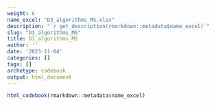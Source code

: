 ```yaml
---
weight: 6
name_excel: "D3_algorithms_MS.xlsx"
description: "`r get_description(rmarkdown::metadata$name_excel)`"
slug: "D3_algorithms_MS"
title: D3_algorithms_MS
author: ''
date: '2023-11-04'
categories: []
tags: []
archetype: codebook
output: html_document
---
```


```r
html_codebook(rmarkdown::metadata$name_excel)
```
